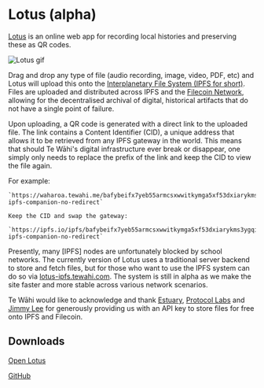 # Lotus (alpha)

[Lotus](https://lotus.tewahi.com/) is an online web app for recording local histories and preserving these as QR codes.

![Lotus gif](https://github.com/et0and/lotus/raw/main/demo.gif)

Drag and drop any type of file (audio recording, image, video, PDF, etc) and Lotus will upload this onto the [Interplanetary File System (IPFS for short)](https://ipfs.io). Files are uploaded and distributed across IPFS and the [Filecoin Network](https://en.wikipedia.org/wiki/Filecoin), allowing for the decentralised archival of digital, historical artifacts that do not have a single point of failure. 

Upon uploading, a QR code is generated with a direct link to the uploaded file. The link contains a Content Identifier (CID), a unique address that allows it to be retrieved from any IPFS gateway in the world. This means that should Te Wāhi's digital infrastructure ever break or disappear, one simply only needs to replace the prefix of the link and keep the CID to view the file again.

For example:

```
`https://waharoa.tewahi.me/bafybeifx7yeb55armcsxwwitkymga5xf53dxiarykms3ygqic223w5sk3m#x-ipfs-companion-no-redirect`

Keep the CID and swap the gateway:

`https://ipfs.io/ipfs/bafybeifx7yeb55armcsxwwitkymga5xf53dxiarykms3ygqic223w5sk3m#x-ipfs-companion-no-redirect`

```

Presently, many [IPFS] nodes are unfortunately blocked by school networks. The currently version of Lotus uses a traditional server backend to store and fetch files, but for those who want to use the IPFS system can do so via [lotus-ipfs.tewahi.com](https://lotus-ipfs.tewahi.com). The system is still in alpha as we make the site faster and more stable across various network scenarios.

Te Wāhi would like to acknowledge and thank [Estuary](https://estuary.tech), [Protocol Labs](https://protocol.ai/) and [Jimmy Lee](https://jimmyl.ee) for generously providing us with an API key to store files for free onto IPFS and Filecoin.

## Downloads

[Open Lotus](https://lotus.tewahi.com)

[GitHub](https://github.com/et0and/lotus)